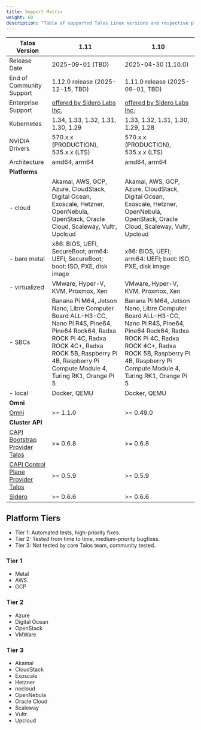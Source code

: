 ```yaml
---
title: Support Matrix
weight: 60
description: "Table of supported Talos Linux versions and respective platforms."
---
```


| Talos Version                                                                                               | 1.11                                                                                                                                                                                                        | 1.10                                                                                                                                                                                                                               |
| ----------------------------------------------------------------------------------------------------------- | ----------------------------------------------------------------------------------------------------------------------------------------------------------------------------------------------------------- | ---------------------------------------------------------------------------------------------------------------------------------------------------------------------------------------------------------------------------------- |
| Release Date                                                                                                | 2025-09-01 (TBD)                                                                                                                                                                                            | 2025-04-30 (1.10.0)                                                                                                                                                                                                                |
| End of Community Support                                                                                    | 1.12.0 release (2025-12-15, TBD)                                                                                                                                                                            | 1.11.0 release (2025-09-01, TBD)                                                                                                                                                                                                   |
| Enterprise Support                                                                                          | [offered by Sidero Labs Inc.](https://www.siderolabs.com/support/)                                                                                                                                          | [offered by Sidero Labs Inc.](https://www.siderolabs.com/support/)                                                                                                                                                                 |
| Kubernetes                                                                                                  | 1.34, 1.33, 1.32, 1.31, 1.30, 1.29                                                                                                                                                                          | 1.33, 1.32, 1.31, 1.30, 1.29, 1.28                                                                                                                                                                                                 |
| NVIDIA Drivers                                                                                              | 570.x.x (PRODUCTION), 535.x.x (LTS)                                                                                                                                                                         | 570.x.x (PRODUCTION), 535.x.x (LTS)                                                                                                                                                                                                |
| Architecture                                                                                                | amd64, arm64                                                                                                                                                                                                | amd64, arm64                                                                                                                                                                                                                       |
| **Platforms**                                                                                               |                                                                                                                                                                                                             |                                                                                                                                                                                                                                    |
| - cloud                                                                                                     | Akamai, AWS, GCP, Azure, CloudStack, Digital Ocean, Exoscale, Hetzner, OpenNebula, OpenStack, Oracle Cloud, Scaleway, Vultr, Upcloud                                                                        | Akamai, AWS, GCP, Azure, CloudStack, Digital Ocean, Exoscale, Hetzner, OpenNebula, OpenStack, Oracle Cloud, Scaleway, Vultr, Upcloud                                                                                               |
| - bare metal                                                                                                | x86: BIOS, UEFI, SecureBoot; arm64: UEFI, SecureBoot; boot: ISO, PXE, disk image                                                                                                                            | x86: BIOS, UEFI; arm64: UEFI; boot: ISO, PXE, disk image                                                                                                                                                                           |
| - virtualized                                                                                               | VMware, Hyper-V, KVM, Proxmox, Xen                                                                                                                                                                          | VMware, Hyper-V, KVM, Proxmox, Xen                                                                                                                                                                                                 |
| - SBCs                                                                                                      | Banana Pi M64, Jetson Nano, Libre Computer Board ALL-H3-CC, Nano Pi R4S, Pine64, Pine64 Rock64, Radxa ROCK Pi 4C, Radxa ROCK 4C+, Radxa ROCK 5B, Raspberry Pi 4B, Raspberry Pi Compute Module 4, Turing RK1, Orange Pi 5 | Banana Pi M64, Jetson Nano, Libre Computer Board ALL-H3-CC, Nano Pi R4S, Pine64, Pine64 Rock64, Radxa ROCK Pi 4C, Radxa ROCK 4C+, Radxa ROCK 5B, Raspberry Pi 4B, Raspberry Pi Compute Module 4, Turing RK1, Orange Pi 5 |
| - local                                                                                                     | Docker, QEMU                                                                                                                                                                                                | Docker, QEMU                                                                                                                                                                                                                       |
| **Omni**                                                                                                    |                                                                                                                                                                                                             |                                                                                                                                                                                                                                    |
| [Omni](https://github.com/siderolabs/omni)                                                                  | >= 1.1.0                                                                                                                                                                                                   | >= 0.49.0                                                                                                                                                                                                                          |
| **Cluster API**                                                                                             |                                                                                                                                                                                                             |                                                                                                                                                                                                                                    |
| [CAPI Bootstrap Provider Talos](https://github.com/siderolabs/cluster-api-bootstrap-provider-talos)         | >= 0.6.8                                                                                                                                                                                                    | >= 0.6.8                                                                                                                                                                                                                           |
| [CAPI Control Plane Provider Talos](https://github.com/siderolabs/cluster-api-control-plane-provider-talos) | >= 0.5.9                                                                                                                                                                                                    | >= 0.5.9                                                                                                                                                                                                                           |
| [Sidero](https://www.sidero.dev/)                                                                           | >= 0.6.6                                                                                                                                                                                                    | >= 0.6.6                                                                                                                                                                                                                           |

## Platform Tiers

* Tier 1: Automated tests, high-priority fixes.
* Tier 2: Tested from time to time, medium-priority bugfixes.
* Tier 3: Not tested by core Talos team, community tested.

### Tier 1

* Metal
* AWS
* GCP

### Tier 2

* Azure
* Digital Ocean
* OpenStack
* VMWare

### Tier 3

* Akamai
* CloudStack
* Exoscale
* Hetzner
* nocloud
* OpenNebula
* Oracle Cloud
* Scaleway
* Vultr
* Upcloud
